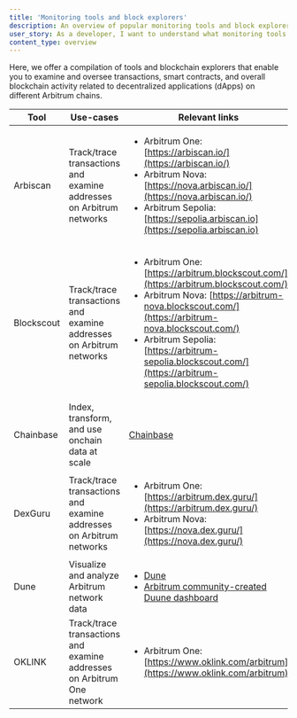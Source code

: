 ```yaml
---
title: 'Monitoring tools and block explorers'
description: An overview of popular monitoring tools and block explorers that exist in the Arbitrum ecosystem
user_story: As a developer, I want to understand what monitoring tools and block explorers are available in the Arbitrum ecosystem.
content_type: overview
---
```



<KnowMoreToolsBox />

Here, we offer a compilation of tools and blockchain explorers that enable you to examine and oversee transactions, smart contracts, and overall blockchain activity related to decentralized applications (dApps) on different Arbitrum chains.

| Tool       | Use-cases                                                              | Relevant links                                                                                                                                                                                                                                                                                                            |
| ---------- | ---------------------------------------------------------------------- | ------------------------------------------------------------------------------------------------------------------------------------------------------------------------------------------------------------------------------------------------------------------------------------------------------------------------- |
| Arbiscan   | Track/trace transactions and examine addresses on Arbitrum networks    | <ul><li>Arbitrum One: [https://arbiscan.io/](https://arbiscan.io/)</li><li>Arbitrum Nova: [https://nova.arbiscan.io/](https://nova.arbiscan.io/)</li><li>Arbitrum Sepolia: [https://sepolia.arbiscan.io](https://sepolia.arbiscan.io)</li></ul>                                                                           |
| Blockscout | Track/trace transactions and examine addresses on Arbitrum networks    | <ul><li>Arbitrum One: [https://arbitrum.blockscout.com/](https://arbitrum.blockscout.com/)</li><li>Arbitrum Nova: [https://arbitrum-nova.blockscout.com/](https://arbitrum-nova.blockscout.com/)</li><li>Arbitrum Sepolia: [https://arbitrum-sepolia.blockscout.com/](https://arbitrum-sepolia.blockscout.com/)</li></ul> |
| Chainbase  | Index, transform, and use onchain data at scale                        | [Chainbase](https://chainbase.com/)                                                                                                                                                                                                                                                                                       |
| DexGuru    | Track/trace transactions and examine addresses on Arbitrum networks    | <ul><li>Arbitrum One: [https://arbitrum.dex.guru/](https://arbitrum.dex.guru/)</li><li>Arbitrum Nova: [https://nova.dex.guru/](https://nova.dex.guru/)</li></ul>                                                                                                                                                          |
| Dune       | Visualize and analyze Arbitrum network data                            | <ul><li>[Dune](https://dune.com/)</li><li>[Arbitrum community-created Duune dashboard](https://dune.com/browse/dashboards?q=arbitrum)</li></ul>                                                                                                                                                                           |
| OKLINK     | Track/trace transactions and examine addresses on Arbitrum One network | <ul><li>Arbitrum One: [https://www.oklink.com/arbitrum](https://www.oklink.com/arbitrum)</li></ul>                                                                                                                                                                                                                        |
